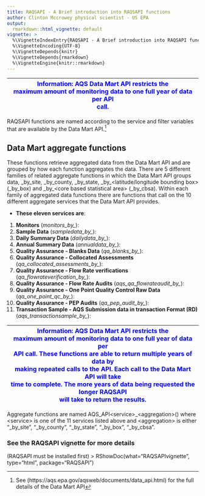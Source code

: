 ```yaml
---
title: RAQSAPI - A Brief introduction into RAQSAPI functions
author: Clinton Mccrowey physical scientist - US EPA
output:
  rmarkdown::html_vignette: default
vignette: >
  %\VignetteIndexEntry{RAQSAPI - A Brief introduction into RAQSAPI functions}
  %\VignetteEncoding{UTF-8}
  %\VignetteDepends{knitr}
  %\VignetteDepends{rmarkdown}
  %\VignetteEngine{knitr::rmarkdown}
---
```



| <span style="color:blue"> Information: AQS Data Mart API restricts the \
maximum amount of monitoring data to one full year of data per API \
call.</span> |
| -- |

RAQSAPI functions are named according to the service and filter variables that are
available by the Data Mart
API.^[See (https://aqs.epa.gov/aqsweb/documents/data_api.html) for the full 
details of the Data Mart API]

## Data Mart aggregate functions

These functions retrieve aggregated data from the Data Mart API and are grouped
by how each function aggregates the data. There are 5 different families of
related aggregate functions in which the Data Mart API groups data, _by_site,
_by_county, _by_state, _by\_\<latitude/longitude bounding box\> (_by_box) and
_by\_\<core based statistical area\> (_by_cbsa). Within each family of
aggregated data functions there are functions that call on the 10 different
aggregate services that the Data Mart API provides.


* **These eleven services are**:
1. **Monitors** (*monitors_by_*): 
2. **Sample Data** (*sampledata_by_*):
3. **Daily Summary Data** (*dailydata_by_*): 
4. **Annual Summary Data** (*annualdata_by_*): 
5. **Quality Assurance - Blanks Data** (*qa_blanks_by_*): 
6. **Quality Assurance - Collocated Assessments**
    (*qa_collocated_assessments_by_*):
7. **Quality Assurance - Flow Rate verifications**
    (*qa_flowrateverification_by_*):
8. **Quality Assurance - Flow Rate Audits** (*aqs_qa_flowrateaudit_by_*):
9. **Quality Assurance - One Point Quality Control Raw Data**
    (*qa_one_point_qc_by_*):
10. **Quality Assurance - PEP Audits** (*qa_pep_audit_by_*):
11. **Transaction Sample - AQS Submission data in transaction Format (RD)**
     (*aqs_transactionsample_by_*):
     
| <span style="color:blue"> Information: AQS Data Mart API restricts the \
maximum amount of monitoring data to one full year of data per \
API call. These functions are able to return multiple years of data by \
making repeated calls to the API.  Each call to the Data Mart API will take \
time to complete. The more years of data being requested the longer RAQSAPI \
will take to return the results.</span> |
| -- |

Aggregate functions are named AQS_API\<service\>\_\<aggregation\>() where
\<service\> is one of the 11 services listed above and \<aggregation\> is
either "_by_site", "_by_county", "_by_state", "_by_box", "_by_cbsa".

### See the RAQSAPI vignette for more details
(RAQSAPI must be installed first)
> RShowDoc(what="RAQSAPIvignette", type="html", package="RAQSAPI")
